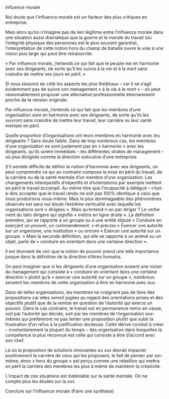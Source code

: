 Influence morale

Nul doute que l’influence morale est un facteur des plus critiques en entreprise.

Mais alors qu’on n’imagine pas de lien légitime entre l’influence morale dans une situation aussi dramatique que la guerre et le monde du travail (où l’intégrité physique des personnes est le plus souvent garantie), l’interprétation de cette notion hors du champ de bataille ouvre la voie à une vision plus large qui peut être retranscrite.

« Par influence morale, j’entends ce qui fait que le peuple est en harmonie avec ses dirigeants, de sorte qu’il les suivra à la vie et à la mort sans craindre de mettre ses jours en péril.
»

Si nous laissons de côté les aspects les plus théâtraux – car il ne s’agit évidemment pas de suivre son management « à la vie à la mort » – on peut raisonnablement proposer une alternative professionnelle étonnamment proche de la version originale.

Par influence morale, j’entends ce qui fait que les membres d’une organisation sont en harmonie avec ses dirigeants, de sorte qu’ils les suivront sans craindre de mettre leur travail, leur carrière ou leur santé mentale en péril.

Quelle proportion d’organisations ont leurs membres en harmonie avec les dirigeants ?
Sans doute faible.
Dans de trop nombreux cas, les membres d’une organisation ne sont justement pas en « harmonie » avec les dirigeants, qu’ils soient immédiats – les différentes strates de management – où plus éloignés comme la direction exécutive d’une entreprise.

S’il semble difficile de définir la notion d’harmonie avec ses dirigeants, on peut comprendre ce qui au contraire compose la mise en péril du travail, de la carrière ou de la santé mentale d’un membre d’une organisation.
Les changements intempestifs d’objectifs et d’orientations par exemple mettent en péril le travail accompli.
Au même titre que l’incapacité à délégué – c’est-à-dire accepter que le travail rendu ne soit pas 100% identique à celui que nous produirions nous-même.
Mais le plus dommageable des phénomènes observés est sans nul doute l’extrême verticalité avec laquelle les organisations sont « dirigées ».
Mais qu’entend-t-on par diriger ?
Le verbe vient du latin dirigere qui signifie « mettre en ligne droite ».
La définition première, qui se rapporte à un groupe ou à une entité stipule « Conduire en exerçant un pouvoir, un commandement.
» et précise « Exercer une autorité sur un organisme, une institution » ou encore « Exercer une autorité sur un groupe.
» Mais la seconde définition, qui elle se rapporte à un animal ou un objet, parle de « conduire en orientant dans une certaine direction ».

Il est étonnant de voir que la notion de pouvoir prend une telle importance jusque dans la définition de la direction d’êtres humains.

On peut imaginer que si les dirigeants d’une organisation avaient <!--# Il doit bien en exister, donc faut-il reprendre la tournure de la phrase ?  -->une vision du management qui consiste à « conduire en orientant dans une certaine direction » plutôt qu’à « exercer une autorité sur un groupe », nombreux seraient les membres de cette organisation à être en harmonie avec eux.

Dans de telles organisations, les membres ne craignent pas de faire des propositions car elles seront jugées au regard des orientations prises et des objectifs plutôt que de la remise en question de l’autorité qui exerce un pouvoir.
Dans le cas contraire, le travail est en permanence remis en cause, soit par l’autorité qui décide, soit par les membres de l’organisation eux-mêmes qui préféreront ne pas tenter une proposition plutôt que subir la frustration d’un refus à la justification douteuse.
Cette dérive conduit à créer – involontairement la plupart du temps – des organisation dans lesquelles la compétence la plus reconnue est celle qui consiste à être d’accord avec son chef.

Là où la proposition de solutions innovantes ou xxx devrait impacter positivement la carrière de ceux qui les proposent, le fait de penser par soi-même, donc « hors du groupe » est perçu comme une rébellion qui mettra en péril la carrière <!--# Elaborer sur la carrière --> des membres les plus à même de maintenir la créativité.

L’impact de ces situations est indéniable sur la santé mentale.
On ne compte plus les études sur la xxx <!--# Faire des recherches pour élaborer -->

Conclure sur l’influence morale (Faire une synthèse)
